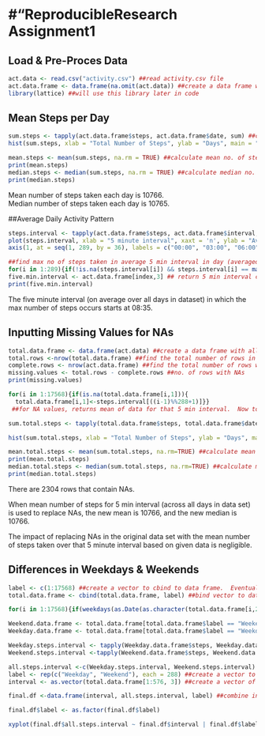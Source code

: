 #"ReproducibleResearch Assignment1  
=================================  

## Load & Pre-Proces Data
```r
act.data <- read.csv("activity.csv") ##read activity.csv file
act.data.frame <- data.frame(na.omit(act.data)) ##create a data frame with this info, omitting NAs
library(lattice) ##will use this library later in code
```
## Mean Steps per Day
```r
sum.steps <- tapply(act.data.frame$steps, act.data.frame$date, sum) ##calculate sum of steps on a given day
hist(sum.steps, xlab = "Total Number of Steps", ylab = "Days", main = "Total Number of Steps taken each Day", col = "blue") ##make a histogram with this data

mean.steps <- mean(sum.steps, na.rm = TRUE) ##calculate mean no. of steps taken each day
print(mean.steps)
median.steps <- median(sum.steps, na.rm = TRUE) ##calculate median no. of steps taken each day
print(median.steps)
```
Mean number of steps taken each day is 10766.  
Median number of steps taken each day is 10765.  

##Average Daily Activity Pattern
```r
steps.interval <- tapply(act.data.frame$steps, act.data.frame$interval, mean) ##calculate mean number of steps per 5 min interval across all days
plot(steps.interval, xlab = "5 minute interval", xaxt = 'n', ylab = "Average Number of Steps Taken", main = "Average Number of Steps Taken", type = "l") ##plot data in graph
axis(1, at = seq(1, 289, by = 36), labels = c("00:00", "03:00", "06:00",  "09:00", "12:00", "15:00", "18:00", "21:00", "24:00"), tick = TRUE) ##add axis labels

##find max no of steps taken in average 5 min interval in day (averaged across all data)
for(i in 1:289){if(!is.na(steps.interval[i]) && steps.interval[i] == max(steps.interval)){index <- i}} ##find index for which this max occurs} ##find index for which this max occurs
five.min.interval <- act.data.frame[index,3] ## return 5 min interval corresponding to this index
print(five.min.interval)
```
The five minute interval (on average over all days in dataset) in which the max number of steps occurs starts at 08:35.  

## Inputting Missing Values for NAs
```r
total.data.frame <- data.frame(act.data) ##create a data frame with all data, including NAs
total.rows <-nrow(total.data.frame) ##find the total number of rows in original data frame
complete.rows <- nrow(act.data.frame) ##find the total number of rows without NAs
missing.values <- total.rows - complete.rows ##no. of rows with NAs
print(missing.values)

for(i in 1:17568){if(is.na(total.data.frame[i,1])){
  total.data.frame[i,1]<-steps.interval[((i-1)%%288+1)]}}
 ##for NA values, returns mean of data for that 5 min interval.  Now total.data.frame has missing data filled in

sum.total.steps <- tapply(total.data.frame$steps, total.data.frame$date, sum) ##calculate sum of steps on a given day in data set with means substituted for NAs

hist(sum.total.steps, xlab = "Total Number of Steps", ylab = "Days", main = "Total Number of Steps taken each Day (with means substituted for NAs)", col = "green") ##make a histogram with this data

mean.total.steps <- mean(sum.total.steps, na.rm=TRUE) ##calculate mean no. of steps taken each day
print(mean.total.steps)
median.total.steps <- median(sum.total.steps, na.rm=TRUE) ##calculate median no. of steps taken each day
print(median.total.steps)

```
There are 2304 rows that contain NAs.   

When mean number of steps for 5 min interval (across all days in data set) is used to replace NAs, the new mean is 10766, and the new median is 10766.  

The impact of replacing NAs in the original data set with the mean number of steps taken over that 5 minute interval based on given data is negligible.  

## Differences in Weekdays & Weekends
```r
label <- c(1:17568) ##create a vector to cbind to data frame.  Eventually will give label "Weekend" or "Weekday" value
total.data.frame <- cbind(total.data.frame, label) ##bind vector to data frame (complete with mean valuse substituted for NAs as above). col names "steps", "date", "interval", "factor"

for(i in 1:17568){if(weekdays(as.Date(as.character(total.data.frame[i,2]))) == "Saturday"| weekdays(as.Date(as.character(total.data.frame[i,2]))) == "Sunday"){total.data.frame[i,4] <- "Weekend"} else{total.data.frame[i,4] <- "Weekday"}} ## label the date in col 2 as either a "Weekend" or"Weekday" using col 4.  col names "steps", "date", "interval", "factor"

Weekend.data.frame <- total.data.frame[total.data.frame$label == "Weekend",1:4] ##subset the original data frame to include only Weekend data.
Weekday.data.frame <- total.data.frame[total.data.frame$label == "Weekday",1:4] ##subset the original data frame to include only Weekday data. 

Weekday.steps.interval <- tapply(Weekday.data.frame$steps, Weekday.data.frame$interval, mean) ##calculate mean number of steps per 5 min interval throughout Weekday
Weekend.steps.interval <-tapply(Weekend.data.frame$steps, Weekend.data.frame$interval, mean) ##calculate mean number of steps per 5 min interval throughout Weekend

all.steps.interval <-c(Weekday.steps.interval, Weekend.steps.interval) ##create vector with weekday & weekend step averages over intervals
label <- rep(c("Weekday", "Weekend"), each = 288) ##create a vector to label weekend/weekday
interval <- as.vector(total.data.frame[1:576, 3]) ##create a vector of intervals

final.df <-data.frame(interval, all.steps.interval, label) ##combine intervals, steps, & label ("Weekday"/"Weekend")

final.df$label <- as.factor(final.df$label)

xyplot(final.df$all.steps.interval ~ final.df$interval | final.df$label, layout = c(1,2), type = "l", xlab = "Interval", ylab = "Number of Steps")

```
